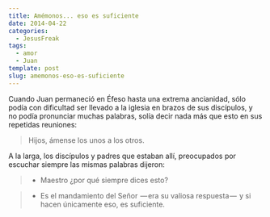 ```yaml
---
title: Amémonos... eso es suficiente
date: 2014-04-22
categories:
  - JesusFreak
tags:
  - amor
  - Juan
template: post
slug: amemonos-eso-es-suficiente
---
```


Cuando Juan permaneció en Éfeso hasta una extrema ancianidad, sólo podía con dificultad ser llevado a la iglesia en brazos de sus discípulos, y no podía pronunciar muchas palabras, solía decir nada más que esto en sus repetidas reuniones:

> Hijos, ámense los unos a los otros.

A la larga, los discípulos y padres que estaban allí, preocupados por escuchar siempre las mismas palabras dijeron:

> - Maestro ¿por qué siempre dices esto?

> - Es el mandamiento del Señor  — era su valiosa respuesta —  y si hacen únicamente eso, es suficiente.
